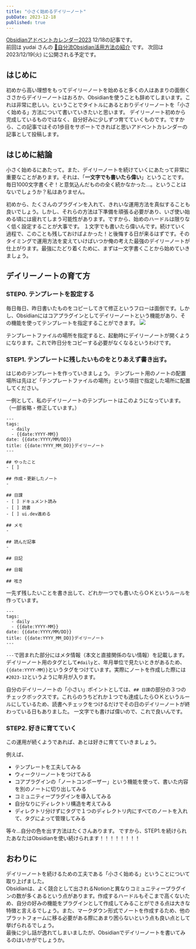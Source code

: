 ```yaml
---
title: "小さく始めるデイリーノート"
pubDate: 2023-12-18
published: true
---
```


[Obsidianアドベントカレンダー2023](https://adventar.org/calendars/8783) 12/18の記事です。  
前回は yudai さんの [📕自分流Obsidian活用方法の紹介](https://roll-with-it.yudy.tokyo/Blogs/%F0%9F%93%95%E8%87%AA%E5%88%86%E6%B5%81Obsidian%E6%B4%BB%E7%94%A8%E6%96%B9%E6%B3%95%E3%81%AE%E7%B4%B9%E4%BB%8B#%E7%A7%81%E3%81%AE+%F0%9F%97%83%EF%B8%8FObsidian+%E6%B4%BB%E7%94%A8%E6%96%B9%E6%B3%95) です。 次回は 2023/12/19(火) に公開される予定です。

## はじめに

初めから高い理想をもってデイリーノートを始めると多くの人はあまりの面倒くささからデイリーノートはおろか、Obsidianを使うことも辞めてしまいます。これは非常に悲しい。ということでタイトルにあるとおりデイリーノートを「小さく始める」方法について書いていきたいと思います。
デイリーノート初めから完成しているものではなく、自分好みに少しずつ育てていくものです。ですから、この記事ではその1歩目をサポートできればと思いアドベントカレンダーの記事として投稿します。

## はじめに結論

小さく始めるにあたって。また、デイリーノートを続けていくにあたって非常に重要なことがあります。それは、「**一文字でも書いたら偉い**」ということです。  
毎日1000文字書くぞ！と意気込んだものの全く続かなかった...。ということはないでしょうか？私はありません。

初めから、たくさんのプラグインを入れて、きれいな運用方法を真似することも良いでしょう。しかし、それらの方法は下準備を頑張る必要があり、いざ使い始める頃には疲れてしまう可能性があります。ですから、始めのハードルは限りなく低く設定することが大事です。
１文字でも書いたら偉いんです。続けていく過程で、このことも残しておけばよかった！と後悔する日が来るはずです。そのタイミングで運用方法を変えていけばいつか俺の考えた最強のデイリーノートが仕上がります。最強にたどり着くために、まずは一文字書くことから始めていきましょう。

## デイリーノートの育て方

### STEP0. テンプレートを設定する

毎日毎日、昨日書いたものをコピーしてきて修正というフローは面倒です。しかし、Obsidianにはコアプラグインとしてデイリーノートという機能があり、その機能を使ってテンプレートを指定することができます。
![](/images/blog/2023-12-18-obsidian-adventcalendar/img1.png)

テンプレートファイルの場所を指定すると、起動時にデイリーノートが開くようになります。これで昨日分をコピーする必要がなくなるというわけです。

### STEP1. テンプレートに残したいものをとりあえず書き出す。

はじめのテンプレートを作っていきましょう。
テンプレート用のノートの配置場所は先ほど「テンプレートファイルの場所」という項目で指定した場所に配置してください。

一例として、私のデイリーノートのテンプレートはこのようになっています。（一部省略・修正しています。）

```
---
tags:
  - daily
  - {{date:YYYY-MM}}
date: {{date:YYYY/MM/DD}}
title: {{date:YYYY_MM_DD}}デイリーノート
---

## やったこと
- [ ]

## 作成・更新したノート
-

## 日課
- [ ] ドキュメント読み
- [ ] 読書
- [ ] ui.dev進める

## メモ
-

## 読んだ記事
-

## 日記

## 日報

## 呟き

```

一先ず残したいことを書き出して、どれか一つでも書いたらＯＫというルールを作っています。

```
---
tags:
  - daily
  - {{date:YYYY-MM}}
date: {{date:YYYY/MM/DD}}
title: {{date:YYYY_MM_DD}}デイリーノート
---
```

`---`で囲まれた部分にはメタ情報（本文と直接関係のない情報）を記載します。デイリーノート用のタグとして`#daily`と、年月単位で見たいときがあるため、`{{date:YYYY-MM}}`というタグをつけています。実際にノートを作成した際には`#2023-12`というように年月が入ります。

自分のデイリーノートの「小さい」ポイントとしては、`## 日課`の部分の３つのチェックボックスです。これらのうちどれか１つでも達成したらＯＫというルールにしているため、読書へチェックをつけるだけでその日のデイリーノートが終わっている日もありました。
一文字でも書けば偉いので、これで良いんです。

### STEP2. 好きに育てていく

この運用が続くようであれば、あとは好きに育てていきましょう。

例えば、

- テンプレートを工夫してみる
- ウィークリーノートをつけてみる
- コアプラグインの「ノートコンポーザー」という機能を使って、書いた内容を別のノートに切り出してみる
- コミュニティープラグインを導入してみる
- 自分なりにディレクトリ構造を考えてみる
- ディレクトリ分けずにタグで１つのディレクトリ内にすべてのノートを入れて、タグによって管理してみる

等々...自分の色を出す方法はたくさんあります。
ですから、STEP1.を続けられたあなたはObsidianを使い続けられます！！！！！！！！

## おわりに

デイリーノートを続けるための工夫である「小さく始める」ということについて取り上げました。  
Obsidianは、よく競合として出されるNotionと異なりコミュニティープラグインの数が多くあるという点があります。作成するハードルもそこまで高くないため、自分の好みの機能をプラグインとして作成してみることができる点は大きな特徴と言えるでしょう。また、マークダウン形式でノートを作成するため、他のプラットフォームに移る必要がある際にあまり困らないという点も良い点として挙げられるでしょう。  
最後に少し話が逸れてしまいましたが、Obsidianでデイリーノートを書いてみるのはいかがでしょうか。
